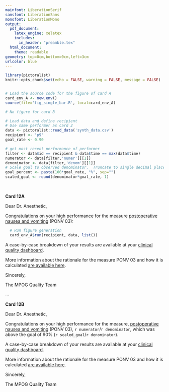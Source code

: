 ```yaml
---
mainfont: LiberationSerif
sansfont: LiberationSans
monofont: LiberationMono
output: 
  pdf_document:
    latex_engine: xelatex
    includes:
      in_header: "preamble.tex"
  html_document:
    theme: readable
geometry: top=0cm,bottom=0cm,left=3cm
urlcolor: blue
---
```


```r
library(pictoralist)
knitr::opts_chunk$set(echo = FALSE, warning = FALSE, message = FALSE)


# Load the source code for the figure of card A
card_env_A <- new.env()
source(file='fig_single_bar.R', local=card_env_A)

# No figure for card B

# Load data and define recipient
# Use same performer as card 2
data <- pictoralist::read_data('synth_data.csv')
recipient <- 'p9'
goal_rate <- 0.90

# get most recent performance of performer
filter <- data$id == recipient & data$time == max(data$time)
numerator <- data[filter,'numer'][[1]]
denominator <- data[filter,'denom'][[1]]
# Scale goal to observed denominator.  Truncate to single decimal place
goal_percent <- paste(100*goal_rate, "%", sep="")
scaled_goal <- round(denominator*goal_rate, 1)
```

<!-- CARD 12A -->
\vspace{2.0cm}\ 

**Card 12A**

Dear Dr. Anesthetic,

Congratulations on your high performance for the measure [postoperative nausea and vomiting](https://mpog.org/files/quality/measures/ponv-03_spec.pdf) (PONV 03):
```r
  # Run figure generation
  card_env_A$run(recipient, data, list())
```


A case-by-case breakdown of your results are available at your [clinical quality dashboard](https://www.aspirecqi.org/HIEBus/identityserver/local/login?signInId=2b0fc382a1904b699377c926723c9eb4).

More information about the rationale for the measure PONV 03 and how it is calculated [are available here](https://spec.mpog.org/Spec/Public/33).

Sincerely,

The MPOG Quality Team
  
\vspace{2.5cm} 
...
\vspace{1.0cm} 

<!-- CARD 12B -->
**Card 12B**

Dear Dr. Anesthetic,

Congratulations on your high performance for the measure, [postoperative nausea and vomiting](https://mpog.org/files/quality/measures/ponv-03_spec.pdf) (PONV 03), `r numerator`/`r denominator`, which was above the goal of 90% (`r scaled_goal`/`r denominator`).


A case-by-case breakdown of your results are available at your [clinical quality dashboard](https://www.aspirecqi.org/HIEBus/identityserver/local/login?signInId=2b0fc382a1904b699377c926723c9eb4).

More information about the rationale for the measure PONV 03 and how it is calculated [are available here](https://spec.mpog.org/Spec/Public/33).

Sincerely,

The MPOG Quality Team
